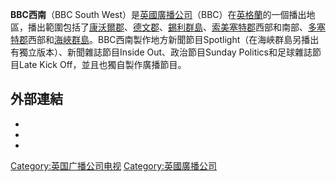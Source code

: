 '''BBC西南'''（BBC South West）是[[英國廣播公司|英國廣播公司]]（BBC）在[[英格蘭|英格蘭]]的一個播出地區，播出範圍包括了[[康沃爾郡|康沃爾郡]]、[[德文郡|德文郡]]、[[錫利群島|錫利群島]]、[[索美塞特郡|索美塞特郡]]西部和南部、[[多塞特郡|多塞特郡]]西部和[[海峽群島|海峽群島]]。BBC西南製作地方新聞節目Spotlight（在海峽群島另播出有獨立版本）、新聞雜誌節目Inside Out、政治節目Sunday Politics和足球雜誌節目Late Kick Off，並且也獨自製作廣播節目。

==外部連結==
*{{bbc.co.uk|id=local|title=BBC Local News}}
*{{bbc.co.uk|id=spotlight|title=''BBC Spotlight''}}
*{{bbc.co.uk|id=programmes/b00cpbsj|title=''BBC Channel Islands News''}}

{{英国广播公司电视}}
{{Authority control}}
[[Category:英国广播公司电视|Category:英国广播公司电视]]
[[Category:英國廣播公司|Category:英國廣播公司]]